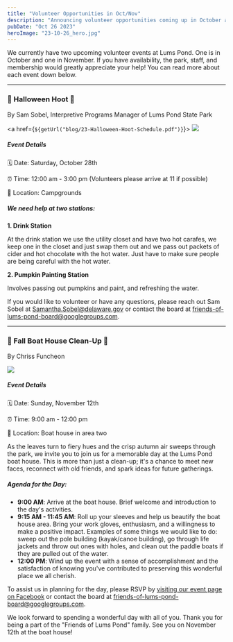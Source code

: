 ```yaml
---
title: "Volunteer Opportunities in Oct/Nov"
description: "Announcing volunteer opportunities coming up in October and November."
pubDate: "Oct 26 2023"
heroImage: "23-10-26_hero.jpg"
---
```


We currently have two upcoming volunteer events at Lums Pond. One is in October and one in November. If you have availability, the park, staff, and membership would greatly appreciate your help! You can read more about each event down below.

---

### 🎃 Halloween Hoot 🎃

By Sam Sobel, Interpretive Programs Manager of Lums Pond State Park


<a href={`${getUrl("blog/23-Halloween-Hoot-Schedule.pdf")}`}>
  <Image class="full" src="23-10-26_1.jpg"></Image>
</a>

##### Event Details

🗓 Date: Saturday, October 28th

⏰ Time: 12:00 am - 3:00 pm (Volunteers please arrive at 11 if possible)

📍 Location: Campgrounds

##### We need help at two stations:

**1. Drink Station**

At the drink station we use the utility closet and have two hot carafes, we keep one in the closet and just swap them out and we pass out packets of cider and hot chocolate with the hot water. Just have to make sure people are being careful with the hot water.

**2. Pumpkin Painting Station**

Involves passing out pumpkins and paint, and refreshing the water.

If you would like to volunteer or have any questions, please reach out Sam Sobel at <a href="mailto:Samantha.Sobel@delaware.gov">Samantha.Sobel@delaware.gov</a> or contact the board at <a href="mailto:friends-of-lums-pond-board@googlegroups.com">friends-of-lums-pond-board@googlegroups.com</a>.

---

### 🍂 Fall Boat House Clean-Up 🍂

By Chriss Funcheon

<Image src="23-10-26_2.jpg" height={400}></Image>

##### Event Details

🗓 Date: Sunday, November 12th

⏰ Time: 9:00 am - 12:00 pm

📍 Location: Boat house in area two

As the leaves turn to fiery hues and the crisp autumn air sweeps through the park, we invite you to join us for a memorable day at the Lums Pond boat house. This is more than just a clean-up; it's a chance to meet new faces, reconnect with old friends, and spark ideas for future gatherings.

##### Agenda for the Day:

- **9:00 AM**: Arrive at the boat house. Brief welcome and introduction to the day's activities.
- **9:15 AM - 11:45 AM**: Roll up your sleeves and help us beautify the boat house area. Bring your work gloves, enthusiasm, and a willingness to make a positive impact. Examples of some things we would like to do: sweep out the pole building (kayak/canoe building), go through life jackets and throw out ones with holes, and clean out the paddle boats if they are pulled out of the water.
- **12:00 PM**: Wind up the event with a sense of accomplishment and the satisfaction of knowing you've contributed to preserving this wonderful place we all cherish.

To assist us in planning for the day, please RSVP by <a href="https://www.facebook.com/events/712201907048545" target="_blank">visiting our event page on Facebook</a> or contact the board at <a href="mailto:friends-of-lums-pond-board@googlegroups.com">friends-of-lums-pond-board@googlegroups.com</a>.

We look forward to spending a wonderful day with all of you. Thank you for being a part of the "Friends of Lums Pond" family. See you on November 12th at the boat house!
